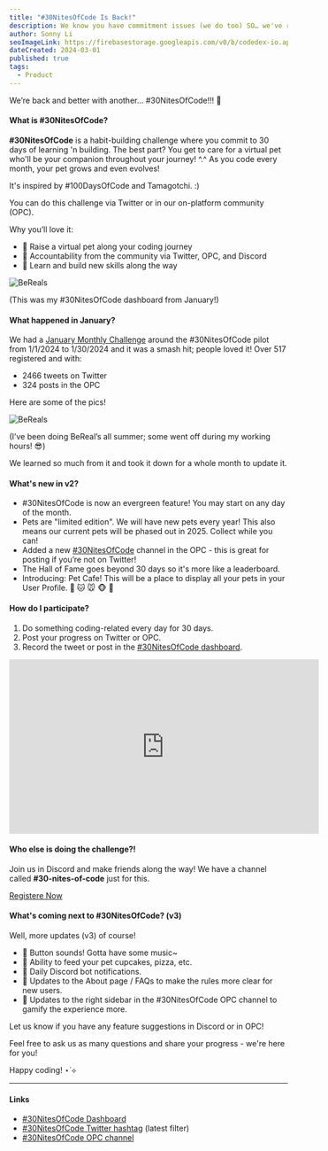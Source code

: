 ```yaml
---
title: "#30NitesOfCode Is Back!"
description: We know you have commitment issues (we do too) SO… we've re-launched #30NitesOfCode where you commit to 30 days of learning and building while raising your virtual pet! 🐣
author: Sonny Li
seoImageLink: https://firebasestorage.googleapis.com/v0/b/codedex-io.appspot.com/o/blogs%2F30-nites-of-code%2Fbanner.png?alt=media&token=a8048b46-e185-43ce-bf61-61b3adb03f22
dateCreated: 2024-03-01
published: true
tags:
  - Product
---
```


We’re back and better with another... #30NitesOfCode!!! 👾 

#### What is #30NitesOfCode?

**#30NitesOfCode** is a habit-building challenge where you commit to 30 days of learning 'n building. The best part? You get to care for a virtual pet who'll be your companion throughout your journey! ^.^ As you code every month, your pet grows and even evolves!

It's inspired by #100DaysOfCode and Tamagotchi. :)

You can do this challenge via Twitter or in our on-platform community (OPC).

Why you’ll love it:

- 🥚 Raise a virtual pet along your coding journey
- 🐣 Accountability from the community via Twitter, OPC, and Discord
- 🐥 Learn and build new skills along the way

![BeReals](https://i.imgur.com/Zl8fNgO.png)
<div style={{textAlign: "center"}}>(This was my #30NitesOfCode dashboard from January!)</div>

#### What happened in January?

We had a [January Monthly Challenge](https://www.codedex.io/community/monthly-challenge/january-2024) around the #30NitesOfCode pilot from 1/1/2024 to 1/30/2024 and it was a smash hit; people loved it! Over 517 registered and with:

- 2466 tweets on Twitter
- 324 posts in the OPC

Here are some of the pics!

![BeReals](https://imgur.com/Q9km4Fg.png)
<div style={{textAlign: "center"}}>(I’ve been doing BeReal’s all summer; some went off during my working hours! 😎)</div>

We learned so much from it and took it down for a whole month to update it.

#### What's new in v2?

- #30NitesOfCode is now an evergreen feature! You may start on any day of the month.
- Pets are "limited edition". We will have new pets every year! This also means our current pets will be phased out in 2025. Collect while you can!
- Added a new [#30NitesOfCode](https://www.codedex.io/community/30-nites-of-code) channel in the OPC - this is great for posting if you’re not on Twitter!
- The Hall of Fame goes beyond 30 days so it's more like a leaderboard.
- Introducing: Pet Cafe! This will be a place to display all your pets in your User Profile. 🐶 🐱 🐭 🐵 🐸

#### How do I participate?

1) Do something coding-related every day for 30 days.
2) Post your progress on Twitter or OPC.
3) Record the tweet or post in the [#30NitesOfCode dashboard](https://www.codedex.io/30-nites-of-code).

<iframe width="560" height="315" src="https://www.youtube.com/embed/8zuuj3zKOZI?si=6RJFw48x3F2EEQ1H" title="YouTube video player" frameBorder="0" allow="accelerometer; autoplay; clipboard-write; encrypted-media; gyroscope; picture-in-picture; web-share" allowFullScreen></iframe>

#### Who else is doing the challenge?!

Join us in Discord and make friends along the way! We have a channel called **#30-nites-of-code** just for this.

<div style={{ display: "flex", justifyContent: "center", marginBottom: "1.2rem", transform: "scale(.9)" }}>
  <a className="nes-btn is-warning" href="https://www.codedex.io/30-nites-of-code" target="_blank" and rel="noopener noreferrer">Registere Now</a>
</div>

#### What's coming next to #30NitesOfCode? (v3)

Well, more updates (v3) of course!

- 🎵 Button sounds! Gotta have some music~
- 🧁 Ability to feed your pet cupcakes, pizza, etc.
- 🔔 Daily Discord bot notifications.
- 🫶 Updates to the About page / FAQs to make the rules more clear for new users.
- 🥚 Updates to the right sidebar in the #30NitesOfCode OPC channel to gamify the experience more.

Let us know if you have any feature suggestions in Discord or in OPC!

Feel free to ask us as many questions and share your progress - we're here for you!

Happy coding! ⋆˙⟡

---

#### Links

- [#30NitesOfCode Dashboard](https://www.codedex.io/30-nites-of-code)
- [#30NitesOfCode Twitter hashtag](https://twitter.com/hashtag/30NitesOfCode?src=hashtag_click&f=live) (latest filter)
- [#30NitesOfCode OPC channel](https://www.codedex.io/community/30-nites-of-code)
